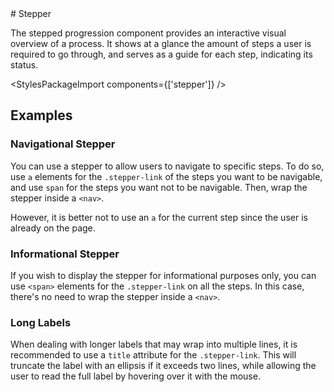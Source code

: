 
<Meta of={StepperStories} />

<div className="docs-title">
  # Stepper

  <link-design of={JSON.stringify(StepperStories)}></link-design>
</div>

<div className="lead mb-16">
  The stepped progression component provides an interactive visual overview of a process. It shows
  at a glance the amount of steps a user is required to go through, and serves as a guide for each
  step, indicating its status.
</div>

<Canvas sourceState="shown" of={StepperStories.Default} />
<div className="hide-col-default">
  <Controls of={StepperStories.Default} />
</div>

<StylesPackageImport components={['stepper']} />

## Examples

### Navigational Stepper

You can use a stepper to allow users to navigate to specific steps.
To do so, use `a` elements for the `.stepper-link` of the steps you want to be navigable, and use `span` for the steps you want not to be navigable.
Then, wrap the stepper inside a `<nav>`.

However, it is better not to use an `a` for the current step since the user is already on the page.

<Canvas of={StepperStories.NavigationalStepper} />

### Informational Stepper

If you wish to display the stepper for informational purposes only, you can use `<span>` elements for the `.stepper-link` on all the steps.
In this case, there's no need to wrap the stepper inside a `<nav>`.

<Canvas of={StepperStories.InformationalStepper} />

### Long Labels

When dealing with longer labels that may wrap into multiple lines, it is recommended to use a `title` attribute for the `.stepper-link`.
This will truncate the label with an ellipsis if it exceeds two lines, while allowing the user to read the full label by hovering over it with the mouse.

<Canvas of={StepperStories.LongLabels} />
